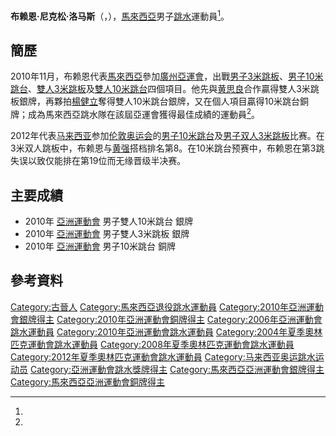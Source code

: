 {{noteTA|G1=Aquatics|T=zh-hans:布赖恩·尼克松·洛马斯; zh-sg:布赖恩尼克森;
|1=zh-hans:布赖恩·尼克松·洛马斯; zh-sg:布赖恩尼克森;}}
{{Infobox sportsperson
|姓名= 布赖恩·尼克松·洛马斯 
|昵称=
|國籍= {{MYS}}
|出生日期= {{birth_date_and_age|1990|6|30}}<ref name="广州亚运">[http://www.gz2010.cn/info/CHN_CHN/ZB/ZBB101A_DV@@@@@@@@@@@@@@@CHN_number=256160.html 2010年广州亚运会官方网站 跳水 - 布赖恩·尼克松·洛马斯 - 简历]</ref>
|出生地點= {{MYS}}[[砂拉越州|砂拉越州]][[古晋|古晋]]
|居住地= 
|逝世日期=
|逝世地點=
|身高= {{height|m=1.61}}<ref name="广州亚运"/>
|體重= {{weight|kg=55}}<ref name="广州亚运"/>
|运动= [[跳水|跳水]]
|項目= 3米跳板、10米跳台、<br/>雙人3米跳板、10米跳台
|級別=
|俱樂部=
|大學校隊=
|拍檔= [[黄兹梁|黄兹梁]]（10米跳台）<br/>[[楊健立|楊健立]]（3米跳板）<br/>[[黄强_(跳水运动员)|黄强]]（3米跳板）
|前任拍檔= 
|教練=
|退役=
|medaltemplates= <!-- see [[Template:MedalRelatedTemplates|Template:MedalRelatedTemplates]] -->
{{MedalSport | 男子[[跳水|跳水]]}}
{{MedalCountry | {{MYS}}}}
{{MedalCompetition|[[亞洲運動會|亞洲運動會]]}}
{{MedalSilver| [[2010年亞洲運動會|2010年 廣州]] |[[2010年亞洲運動會跳水比賽－男子雙人10米跳台|男子雙人10米跳台]]}}
{{MedalSilver| [[2010年亞洲運動會|2010年 廣州]] |[[2010年亞洲運動會跳水比賽－男子雙人3米跳板|男子雙人3米跳板]]}}
{{MedalBronze| [[2010年亞洲運動會|2010年 廣州]] |[[2010年亞洲運動會跳水比賽－男子10米跳台|男子10米跳台]]}}
{{MedalCompetition|[[跳水世界杯|跳水世界杯]]}}
{{MedalGold| [[2012年跳水世界杯|2012年 伦敦]] |男子雙人3米跳板}}
}}

'''布赖恩·尼克松·洛马斯'''（{{lang|en|'''ANAK MUHAMMAD LOMAS Bryan Nickson'''}}，{{bd|1990年|6月30日|catIdx=LOMAS}}），[[馬來西亞|馬來西亞]]男子[[跳水|跳水]]運動員<ref name="广州亚运"/>。

==簡歷==
2010年11月，布赖恩代表[[2010年亞洲運動會馬來西亞代表團|馬來西亞]]參加[[2010年亞洲運動會|廣州亞運會]]，出戰[[2010年亞洲運動會跳水比賽－男子3米跳板|男子3米跳板]]、[[2010年亞洲運動會跳水比賽－男子10米跳台|男子10米跳台]]、[[2010年亞洲運動會跳水比賽－男子雙人3米跳板|雙人3米跳板]]及[[2010年亞洲運動會跳水比賽－男子雙人10米跳台|雙人10米跳台]]四個項目。他先與[[黄思良|黄思良]]合作贏得雙人3米跳板銀牌，再夥拍[[楊健立|楊健立]]奪得雙人10米跳台銀牌，又在個人項目贏得10米跳台銅牌；成為馬來西亞跳水隊在該屆亞運會獲得最佳成績的運動員<ref name="广州亚运"/>。

2012年代表[[2012年夏季奥林匹克运动会马来西亚代表团|马来西亚]]参加[[2012年夏季奥林匹克运动会|伦敦奥运会]]的[[2012年夏季奧林匹克運動會跳水男子10米高臺比賽|男子10米跳台]]及[[2012年夏季奧林匹克運動會跳水男子雙人3米彈板比賽|男子双人3米跳板]]比赛。在3米双人跳板中，布赖恩与[[黄强_(跳水运动员)|黄强]]搭档排名第8。在10米跳台预赛中，布赖恩在第3跳失误以致仅能排在第19位而无缘晋级半决赛。　

== 主要成績 ==
*2010年 [[2010年亞洲運動會|亞洲運動會]] 男子雙人10米跳台 銀牌
*2010年 [[2010年亞洲運動會|亞洲運動會]] 男子雙人3米跳板 銀牌
*2010年 [[2010年亞洲運動會|亞洲運動會]] 男子10米跳台 銅牌

==參考資料==
{{reflist}}

{{DEFAULTSORT:LOMAS Bryan Nickson}}
[[Category:古晉人|Category:古晉人]]
[[Category:馬來西亞退役跳水運動員|Category:馬來西亞退役跳水運動員]]
[[Category:2010年亞洲運動會銀牌得主|Category:2010年亞洲運動會銀牌得主]]
[[Category:2010年亞洲運動會銅牌得主|Category:2010年亞洲運動會銅牌得主]]
[[Category:2006年亞洲運動會跳水運動員|Category:2006年亞洲運動會跳水運動員]]
[[Category:2010年亞洲運動會跳水運動員|Category:2010年亞洲運動會跳水運動員]]
[[Category:2004年夏季奧林匹克運動會跳水運動員|Category:2004年夏季奧林匹克運動會跳水運動員]]
[[Category:2008年夏季奧林匹克運動會跳水運動員|Category:2008年夏季奧林匹克運動會跳水運動員]]
[[Category:2012年夏季奧林匹克運動會跳水運動員|Category:2012年夏季奧林匹克運動會跳水運動員]]
[[Category:马来西亚奥运跳水运动员|Category:马来西亚奥运跳水运动员]]
[[Category:亞洲運動會跳水獎牌得主|Category:亞洲運動會跳水獎牌得主]]
[[Category:馬來西亞亞洲運動會銀牌得主|Category:馬來西亞亞洲運動會銀牌得主]]
[[Category:馬來西亞亞洲運動會銅牌得主|Category:馬來西亞亞洲運動會銅牌得主]]